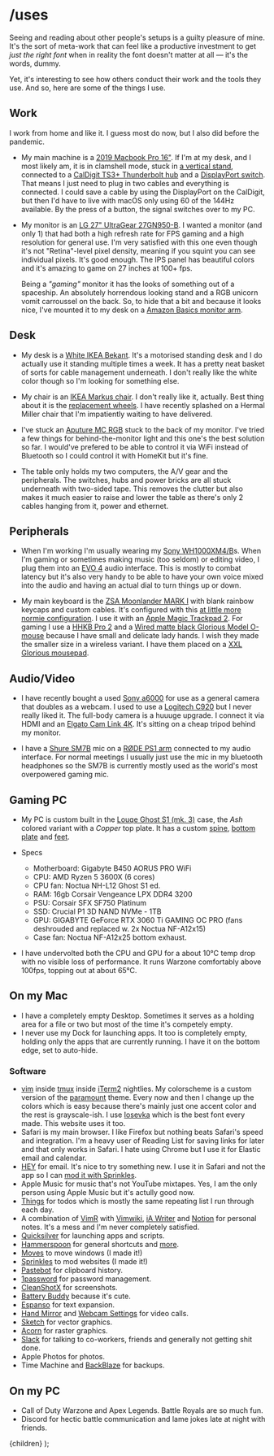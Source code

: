 

# /uses

Seeing and reading about other people's setups is a guilty pleasure of mine. It's the sort of meta-work that can feel like a productive investment to get _just the right font_ when in reality the font doesn't matter at all &mdash; it's the words, dummy.

Yet, it's interesting to see how others conduct their work and the tools they use. And so, here are some of the things I use.

## Work

I work from home and like it. I guess most do now, but I also did before the pandemic.

- My main machine is a [2019 Macbook Pro 16&quot;][mbp]. If I'm at my desk, and I most likely am, it is in clamshell mode, stuck in [a vertical stand][stand], connected to a [CalDigit TS3+ Thunderbolt hub][caldigit] and a [DisplayPort switch][dpsw]. That means I just need to plug in two cables and everything is connected. I could save a cable by using the DisplayPort on the CalDigit, but then I'd have to live with macOS only using 60 of the 144Hz available. By the press of a button, the signal switches over to my PC.

- My monitor is an [LG 27&quot; UltraGear 27GN950-B][lg]. I wanted a monitor (and only 1) that had both a high refresh rate for FPS gaming and a high resolution for general use. I'm very satisfied with this one even though it's not "Retina"-level pixel density, meaning if you squint you can see individual pixels. It's good enough. The IPS panel has beautiful colors and it's amazing to game on 27 inches at 100+ fps.

  Being a _"gaming"_ monitor it has the looks of something out of a spaceship. An absolutely horrendous looking stand and a RGB unicorn vomit carroussel on the back. So, to hide that a bit and because it looks nice, I've mounted it to my desk on a [Amazon Basics monitor arm][monitor-arm].

## Desk

- My desk is a [White IKEA Bekant][bekant]. It's a motorised standing desk and I do actually use it standing multiple times a week. It has a pretty neat basket of sorts for cable management underneath. I don't really like the white color though so I'm looking for something else.

- My chair is an [IKEA Markus chair][markus]. I don't really like it, actually. Best thing about it is the [replacement wheels][wheels]. I have recently splashed on a Hermal Miller chair that I'm impatiently waiting to have delivered.

- I've stuck an [Aputure MC RGB][aputure] stuck to the back of my monitor. I've tried a few things for behind-the-monitor light and this one's the best solution so far. I would've prefered to be able to control it via WiFi instead of Bluetooth so I could control it with HomeKit but it's fine.

- The table only holds my two computers, the A/V gear and the peripherals. The switches, hubs and power bricks are all stuck underneath with two-sided tape. This removes the clutter but also makes it much easier to raise and lower the table as there's only 2 cables hanging from it, power and ethernet.

## Peripherals

- When I'm working I'm usually wearing my [Sony WH1000XM4/B][sony]s. When I'm gaming or sometimes making music (too seldom) or editing video, I plug them into an [EVO 4][evo] audio interface. This is mostly to combat latency but it's also very handy to be able to have your own voice mixed into the audio and having an actual dial to turn things up or down.

- My main keyboard is the [ZSA Moonlander MARK I][moonlander] with blank rainbow keycaps and custom cables. It's configured with this [at little more normie configuration][keyconf]. I use it with an [Apple Magic Trackpad 2][trackpad]. For gaming I use a [HHKB Pro 2][hhkb] and a [Wired matte black Glorious Model O- mouse][modelo] because I have small and delicate lady hands. I wish they made the smaller size in a wireless variant. I have them placed on a [XXL Glorious mousepad][mousepad].

## Audio/Video

- I have recently bought a used [Sony a6000][a6000] for use as a general camera that doubles as a webcam. I used to use a [Logitech C920][c920] but I never really liked it. The full-body camera is a huuuge upgrade. I connect it via HDMI and an [Elgato Cam Link 4K][camlink]. It's sitting on a cheap tripod behind my monitor.

- I have a [Shure SM7B][sm7b] mic on a [RØDE PS1 arm][rodearm] connected to my audio interface. For normal meetings I usually just use the mic in my bluetooth headphones so the SM7B is currently mostly used as the world's most overpowered gaming mic.

## Gaming PC

- My PC is custom built in the [Louqe Ghost S1 (mk. 3)][ghost] case, the _Ash_ colored variant with a _Copper_ top plate. It has a custom [spine][spine], [bottom plate][bottomplate] and [feet][feet].

- Specs

  - Motherboard: Gigabyte B450 AORUS PRO WiFi
  - CPU: AMD Ryzen 5 3600X (6 cores)
  - CPU fan: Noctua NH-L12 Ghost S1 ed.
  - RAM: 16gb Corsair Vengeance LPX DDR4 3200
  - PSU: Corsair SFX SF750 Platinum
  - SSD: Crucial P1 3D NAND NVMe - 1TB
  - GPU: GIGABYTE GeForce RTX 3060 Ti GAMING OC PRO (fans deshrouded and replaced w. 2x Noctua NF-A12x15)
  - Case fan: Noctua NF-A12x25 bottom exhaust.

- I have undervolted both the CPU and GPU for a about 10&deg;C temp drop with no visible loss of performance. It runs Warzone comfortably above 100fps, topping out at about 65&deg;C.

## On my Mac

- I have a completely empty Desktop. Sometimes it serves as a holding area for a file or two but most of the time it's competely empty.
- I never use my Dock for launching apps. It too is completely empty, holding only the apps that are currently running. I have it on the bottom edge, set to auto-hide.

### Software

- [vim][] inside [tmux][] inside [iTerm2][] nightlies. My colorscheme is a custom version of the [paramount][] theme. Every now and then I change up the colors which is easy because there's mainly just one accent color and the rest is grayscale-ish. I use [Iosevka][] which is the best font every made. This website uses it too.
- Safari is my main browser. I like Firefox but nothing beats Safari's speed and integration. I'm a heavy user of Reading List for saving links for later and that only works in Safari. I hate using Chrome but I use it for Elastic email and calendar.
- [HEY][] for email. It's nice to try something new. I use it in Safari and not the app so I can [mod it with Sprinkles][mailmod].
- Apple Music for music that's not YouTube mixtapes. Yes, I am the only person using Apple Music but it's actully good now.
- [Things][] for todos which is mostly the same repeating list I run through each day.
- A combination of [VimR][] with [Vimwiki][], [iA Writer][] and [Notion][] for personal notes. It's a mess and I'm never completely satisfied.
- [Quicksilver][] for launching apps and scripts.
- [Hammerspoon][] for general shortcuts and [more][hammerspoon-conf].
- [Moves][] to move windows (I made it!)
- [Sprinkles][] to mod websites (I made it!)
- [Pastebot][] for clipboard history.
- [1password][] for password management.
- [CleanShotX][] for screenshots.
- [Battery Buddy][] because it's cute.
- [Espanso][] for text expansion.
- [Hand Mirror][] and [Webcam Settings][] for video calls.
- [Sketch][] for vector graphics.
- [Acorn][] for raster graphics.
- [Slack][] for talking to co-workers, friends and generally not getting shit done.
- Apple Photos for photos.
- Time Machine and [BackBlaze][] for backups.

## On my PC

- Call of Duty Warzone and Apex Legends. Battle Royals are so much fun.
- Discord for hectic battle communication and lame jokes late at night with friends.

[mbp]: https://www.apple.com/macbook-pro-16/
[stand]: https://satechi.net/products/universal-vertical-aluminum-laptop-stand?variant=44564560841
[caldigit]: https://www.caldigit.com/ts3-plus/ "CalDigit TS3+"
[dpsw]: https://store.level1techs.com/products/kvm-switch-2-port-dual-monitor-8k-model-mhkr7
[lg]: https://www.lg.com/us/monitors/lg-27gn950-b-gaming-monitor
[monitor-arm]: https://www.amazon.com/AmazonBasics-Single-Monitor-Stand-Adjustable/dp/B07DHK5DHN/ref=sr_1_8?dchild=1&keywords=basics+monitor+arm&qid=1620326547&sr=8-8
[bekant]: https://www.ikea.com/dk/da/p/bekant-skrivebord-haeve-saenke-hvid-s69022537/
[sony]: https://electronics.sony.com/audio/headphones/headband/p/wh1000xm4-b
[evo]: https://evo.audio/products/evo-4/overview/
[moonlander]: https://www.zsa.io/moonlander/
[hhkb]: https://www.hhkeyboard.com/uk/products/pro2/
[modelo]: https://www.pcgamingrace.com/products/glorious-model-o-minus-matte-black
[mousepad]: https://www.pcgamingrace.com/products/glorious-xxl-gaming-mouse-pad
[ghost]: https://www.louqe.com/ghost-s1/
[spine]: https://meta-customs.de/rtx-3000-spine/
[bottomplate]: https://meta-customs.de/bottomplate/
[feet]: https://www.ebay.com/itm/Louqe-Ghost-S1-Feet-3D-printed-better-design-/133381727610
[a6000]: https://www.sony.dk/electronics/kameraer-med-udskiftelige-objektiver/ilce-6000-body-kit
[c920]: https://www.logitech.com/en-us/products/webcams/c920-pro-hd-webcam.960-000764.html
[camlink]: https://www.elgato.com/en/cam-link-4k
[sm7b]: https://www.shure.com/en-US/products/microphones/sm7b
[markus]: https://www.ikea.com/us/en/p/markus-office-chair-vissle-dark-gray-90289172/
[wheels]: https://twitter.com/mikker/status/1305769986854617088
[trackpad]: https://www.apple.com/shop/product/MJ2R2LL/A/magic-trackpad-2-silver
[keyconf]: https://configure.zsa.io/moonlander/layouts/xbNqp/latest/0
[aputure]: https://www.aputure.com/products/mc/
[rodearm]: https://www.rode.com/accessories/stands/psa1
[vim]: https://www.vim.org
[tmux]: https://tmux.sourceforge.io
[iterm2]: https://iterm2.com
[paramount]: https://github.com/mikker/vim-colors-paramount
[iosevka]: https://typeof.net/Iosevka/
[hey]: https://hey.com
[mailmod]: https://twitter.com/mikker/status/1385570609942470658
[things]: https://culturedcode.com/things/
[vimr]: https://github.com/qvacua/vimr
[vimwiki]: https://github.com/vimwiki/vimwiki
[ia writer]: https://ia.net/writer
[notion]: http://notion.so
[quicksilver]: https://qsapp.com
[hammerspoon]: http://www.hammerspoon.org
[moves]: https://getmoves.app
[sprinkles]: https://getsprinkles.app
[pastebot]: https://tapbots.com/pastebot/
[1password]: https://1password.com
[cleanshotx]: https://cleanshot.com
[battery buddy]: https://batterybuddy.app
[espanso]: https://espanso.org
[hand mirror]: https://handmirror.app
[webcam settings]: https://apps.apple.com/us/app/webcam-settings/id533696630?mt=12
[sketch]: https://www.sketch.com
[acorn]: https://flyingmeat.com/acorn/
[backblaze]: https://www.backblaze.com
[hammerspoon-conf]: https://github.com/mikker/dotfiles/blob/master/hammerspoon/hammerspoon.symlink/init.lua
[slack]: https://slack.com

  <ArticleLayout title="/uses" active='writing'>
  <Meta title="/uses" description="The stuff I use to do the things that I do" image={ogImage} />
  {children}
  </ArticleLayout>
);

